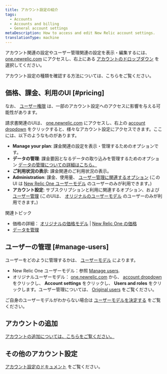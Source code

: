 ```yaml
---
title: アカウント設定の紹介
tags:
  - Accounts
  - Accounts and billing
  - General account settings
metaDescription: How to access and edit New Relic account settings.
translationType: machine
---
```


アカウント関連の設定やユーザー管理関連の設定を表示・編集するには、 [one.newrelic.com](https://one.newrelic.com) にアクセスし、右上にある [アカウントのドロップダウン](/docs/using-new-relic/welcome-new-relic/get-started/glossary#account-dropdown) を選択してください。

アカウント設定の種類を確認する方法については、こちらをご覧ください。

## 価格、課金、利用のUI [#pricing]

なお、 [ユーザー権限](/docs/accounts/accounts-billing/account-structure/factors-affecting-access-features-data/) は、一部のアカウント設定へのアクセスに影響を与える可能性があります。

請求書関連のUIは、 [one.newrelic.com](https://one.newrelic.com) にアクセスし、右上の [account dropdown](/docs/using-new-relic/welcome-new-relic/get-started/glossary/#account-dropdown) をクリックすると、様々なアカウント設定にアクセスできます。ここには、以下のようなものがあります。

* **Manage your plan**: 課金関連の設定を表示・管理するためのオプションです。
* **データの管理**: 課金要因となるデータの取り込みを管理するためのオプション [データの管理についての詳細はこちら。](/docs/telemetry-data-platform/manage-data/manage-data-coming-new-relic)
* **ご利用状況の表示**: 課金関連のご利用状況の表示。
* **Administration**: 課金、使用量、 [ユーザー管理に関連するオプション](#manage-users) (この UI は [New Relic One ユーザーモデル](/docs/accounts/original-accounts-billing/original-product-based-pricing/overview-changes-pricing-user-model/#user-models) のユーザーのみが利用できます。)
* **アカウント設定**: サブスクリプションと利用に関連するオプション、および [ユーザー管理](#manage-users) (このUIは、 [オリジナルのユーザーモデル](/docs/accounts/original-accounts-billing/original-product-based-pricing/overview-changes-pricing-user-model/#user-models) のユーザーのみが利用できます。)

関連トピック

* 価格の詳細： [オリジナルの価格モデル](/docs/accounts/original-accounts-billing/product-pricing/product-based-pricing) \| [New Relic One の価格](/docs/accounts/accounts-billing/new-relic-one-pricing-billing/new-relic-one-pricing-billing)
* [データを管理](/docs/telemetry-data-platform/manage-data/manage-your-data)

## ユーザーの管理 [#manage-users]

ユーザーをどのように管理するかは、 [ユーザーモデル](/docs/accounts/original-accounts-billing/original-product-based-pricing/overview-changes-pricing-user-model/#user-models) によります。

* New Relic One ユーザーモデル：参照 [Manage users](/docs/accounts/accounts-billing/new-relic-one-user-management/add-manage-users-groups-roles/#where).
* オリジナルユーザーモデル： [one.newrelic.com](https://one.newrelic.com) から、 [account dropdown](/docs/using-new-relic/welcome-new-relic/get-started/glossary#account-dropdown) をクリックし、 **Account settings** をクリックし、 **Users and roles** をクリックします。ユーザー管理については、 [Original users](/docs/accounts/original-accounts-billing/original-users-roles/users-roles-original-user-model/) をご覧ください。

ご自身のユーザーモデルがわからない場合は [ユーザーモデルを決定する](/docs/accounts/original-accounts-billing/original-product-based-pricing/overview-changes-pricing-user-model/#determine-user-model) をご覧ください。

## アカウントの追加

[アカウントの追加については、こちらをご覧ください。](/docs/accounts/accounts-billing/account-structure/add-accounts)

## その他のアカウント設定

[アカウント設定のドキュメント](/docs/accounts) をご覧ください。